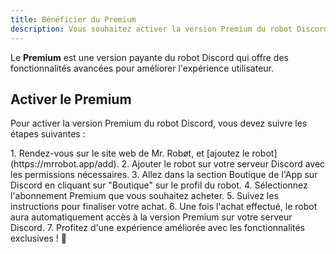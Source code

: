 ```yaml
---
title: Bénéficier du Premium
description: Vous souhaitez activer la version Premium du robot Discord ? Découvrez comment faire.
---
```


<Aside type="tip" title="Qu'est-ce que le Premium ?">
  Le <strong>Premium</strong> est une version payante du robot Discord qui offre des fonctionnalités avancées pour améliorer l'expérience utilisateur.
</Aside>

## Activer le Premium

Pour activer la version Premium du robot Discord, vous devez suivre les étapes suivantes :

<Steps>
  1. Rendez-vous sur le site web de Mr. Robøt, et [ajoutez le robot](https://mrrobot.app/add).
  2. Ajouter le robot sur votre serveur Discord avec les permissions nécessaires.
  3. Allez dans la section Boutique de l'App sur Discord en cliquant sur "Boutique" sur le profil du robot.
  4. Sélectionnez l'abonnement Premium que vous souhaitez acheter.
  5. Suivez les instructions pour finaliser votre achat.
  6. Une fois l'achat effectué, le robot aura automatiquement accès à la version Premium sur votre serveur Discord.
  7. Profitez d'une expérience améliorée avec les fonctionnalités exclusives ! 🥳
</Steps>
